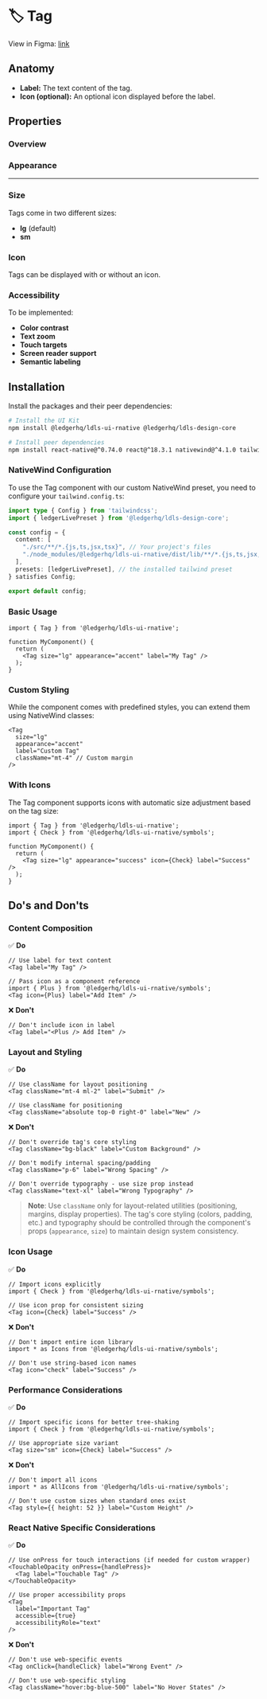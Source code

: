 
<Meta title="Components/Tag" of={TagStories} />

# 🏷️ Tag

<CustomTabs>
  <Tab label="Overview">

View in Figma: [link](https://www.figma.com/design/JxaLVMTWirCpU0rsbZ30k7/2.-Components-Library?node-id=722-5547&m=dev)

## Anatomy

- **Label:** The text content of the tag.
- **Icon (optional):** An optional icon displayed before the label.

## Properties

### Overview

<Canvas of={TagStories.Default} />
<Controls of={TagStories.Default} />

### Appearance

<Canvas of={TagStories.Showcase} />

---

### Size

Tags come in two different sizes:

- **lg** (default)
- **sm**

<Canvas of={TagStories.SizesShowcase} />

### Icon

Tags can be displayed with or without an icon.

<Canvas of={TagStories.ContentTypesShowcase} />

### Accessibility

To be implemented:

- **Color contrast**
- **Text zoom**
- **Touch targets**
- **Screen reader support**
- **Semantic labeling**

</Tab>
<Tab label="Implementation">

## Installation

Install the packages and their peer dependencies:

```bash
# Install the UI Kit
npm install @ledgerhq/ldls-ui-rnative @ledgerhq/ldls-design-core

# Install peer dependencies
npm install react-native@^0.74.0 react@^18.3.1 nativewind@^4.1.0 tailwindcss@^3.4.0 class-variance-authority
```

### NativeWind Configuration

To use the Tag component with our custom NativeWind preset, you need to configure your `tailwind.config.ts`:

```typescript
import type { Config } from 'tailwindcss';
import { ledgerLivePreset } from '@ledgerhq/ldls-design-core';

const config = {
  content: [
    "./src/**/*.{js,ts,jsx,tsx}", // Your project's files
    "./node_modules/@ledgerhq/ldls-ui-rnative/dist/lib/**/*.{js,ts,jsx,tsx}" // Ledger UI Kit components
  ],
  presets: [ledgerLivePreset], // the installed tailwind preset
} satisfies Config;

export default config;
```

### Basic Usage

```tsx
import { Tag } from '@ledgerhq/ldls-ui-rnative';

function MyComponent() {
  return (
    <Tag size="lg" appearance="accent" label="My Tag" />
  );
}
```

### Custom Styling

While the component comes with predefined styles, you can extend them using NativeWind classes:

```tsx
<Tag
  size="lg"
  appearance="accent"
  label="Custom Tag"
  className="mt-4" // Custom margin
/>
```

### With Icons

The Tag component supports icons with automatic size adjustment based on the tag size:

```tsx
import { Tag } from '@ledgerhq/ldls-ui-rnative';
import { Check } from '@ledgerhq/ldls-ui-rnative/symbols';

function MyComponent() {
  return (
    <Tag size="lg" appearance="success" icon={Check} label="Success" />
  );
}
```

## Do's and Don'ts

### Content Composition

✅ **Do**

```tsx
// Use label for text content
<Tag label="My Tag" />

// Pass icon as a component reference
import { Plus } from '@ledgerhq/ldls-ui-rnative/symbols';
<Tag icon={Plus} label="Add Item" />
```

❌ **Don't**

```tsx
// Don't include icon in label
<Tag label="<Plus /> Add Item" />
```

### Layout and Styling

✅ **Do**

```tsx
// Use className for layout positioning
<Tag className="mt-4 ml-2" label="Submit" />

// Use className for positioning
<Tag className="absolute top-0 right-0" label="New" />
```

❌ **Don't**

```tsx
// Don't override tag's core styling
<Tag className="bg-black" label="Custom Background" />

// Don't modify internal spacing/padding
<Tag className="p-6" label="Wrong Spacing" />

// Don't override typography - use size prop instead
<Tag className="text-xl" label="Wrong Typography" />
```

> **Note**: Use `className` only for layout-related utilities (positioning, margins, display properties). The tag's core styling (colors, padding, etc.) and typography should be controlled through the component's props (`appearance`, `size`) to maintain design system consistency.

### Icon Usage

✅ **Do**

```tsx
// Import icons explicitly
import { Check } from '@ledgerhq/ldls-ui-rnative/symbols';

// Use icon prop for consistent sizing
<Tag icon={Check} label="Success" />
```

❌ **Don't**

```tsx
// Don't import entire icon library
import * as Icons from '@ledgerhq/ldls-ui-rnative/symbols';

// Don't use string-based icon names
<Tag icon="check" label="Success" />
```

### Performance Considerations

✅ **Do**

```tsx
// Import specific icons for better tree-shaking
import { Check } from '@ledgerhq/ldls-ui-rnative/symbols';

// Use appropriate size variant
<Tag size="sm" icon={Check} label="Success" />
```

❌ **Don't**

```tsx
// Don't import all icons
import * as AllIcons from '@ledgerhq/ldls-ui-rnative/symbols';

// Don't use custom sizes when standard ones exist
<Tag style={{ height: 52 }} label="Custom Height" />
```

### React Native Specific Considerations

✅ **Do**

```tsx
// Use onPress for touch interactions (if needed for custom wrapper)
<TouchableOpacity onPress={handlePress}>
  <Tag label="Touchable Tag" />
</TouchableOpacity>

// Use proper accessibility props
<Tag
  label="Important Tag"
  accessible={true}
  accessibilityRole="text"
/>
```

❌ **Don't**

```tsx
// Don't use web-specific events
<Tag onClick={handleClick} label="Wrong Event" />

// Don't use web-specific styling
<Tag className="hover:bg-blue-500" label="No Hover States" />
```

</Tab>
</CustomTabs>
